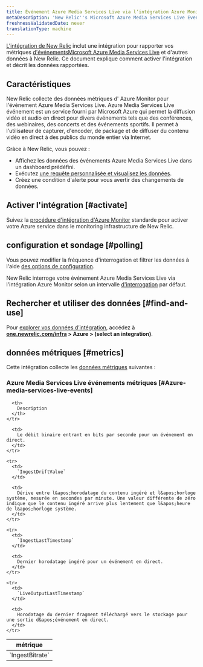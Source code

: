```yaml
---
title: Événement Azure Media Services Live via l’intégration Azure Monitor
metaDescription: 'New Relic''s Microsoft Azure Media Services Live Events integration: what data it reports and how to enable it.'
freshnessValidatedDate: never
translationType: machine
---
```


[L&apos;intégration de New Relic](/docs/infrastructure/introduction-infra-monitoring) inclut une intégration pour rapporter vos métriques [d&apos;événementsMicrosoft Azure Media Services Live](https://learn.microsoft.com/en-us/azure/media-services/latest/live-event-streaming-best-practices-guide) et d&apos;autres données à New Relic. Ce document explique comment activer l&apos;intégration et décrit les données rapportées.

## Caractéristiques

New Relic collecte des données métriques d&apos; Azure Monitor pour l&apos;événement Azure Media Services Live. Azure Media Services Live événement est un service fourni par Microsoft Azure qui permet la diffusion vidéo et audio en direct pour divers événements tels que des conférences, des webinaires, des concerts et des événements sportifs. Il permet à l&apos;utilisateur de capturer, d&apos;encoder, de package et de diffuser du contenu vidéo en direct à des publics du monde entier via Internet.

Grâce à New Relic, vous pouvez :

* Affichez les données des événements Azure Media Services Live dans un dashboard prédéfini.
* Exécutez [une requête personnalisée et visualisez les données](/docs/infrastructure/integrations-getting-started/getting-started/use-integration-data-new-relic-insights).
* Créez une condition d&apos;alerte pour vous avertir des changements de données.

## Activer l&apos;intégration [#activate]

Suivez la [procédure d&apos;intégration d'Azure Monitor](/docs/infrastructure/microsoft-azure-integrations/azure-integrations-list/azure-monitor) standarde pour activer votre Azure service dans le monitoring infrastructure de New Relic.

## configuration et sondage [#polling]

Vous pouvez modifier la fréquence d&apos;interrogation et filtrer les données à l&apos;aide [des options de configuration](/docs/infrastructure/microsoft-azure-integrations/azure-integrations-list/azure-monitor/#settings).

New Relic interroge votre événement Azure Media Services Live via l&apos;intégration Azure Monitor selon un intervalle [d&apos;interrogation](/docs/infrastructure/microsoft-azure-integrations/azure-integrations-list/azure-monitor/#settings) par défaut.

## Rechercher et utiliser des données [#find-and-use]

Pour [explorer vos données d’intégration](/docs/infrastructure/integrations/find-use-infrastructure-integration-data), accédez à <DNT>**[one.newrelic.com/infra](https://one.newrelic.com/infra) &gt; Azure &gt; (select an integration)**</DNT>.

## données métriques [#metrics]

Cette intégration collecte les [données métriques](/docs/infrastructure/integrations-getting-started/getting-started/understand-integration-data-data-types#metric) suivantes :

### Azure Media Services Live événements métriques [#Azure-media-services-live-events]

<table>
  <thead>
    <tr>
      <th style={{ width: "300px" }}>
        métrique
      </th>

      <th>
        Description
      </th>
    </tr>
  </thead>

  <tbody>
    <tr>
      <td>
        `IngestBitrate`
      </td>

      <td>
        Le débit binaire entrant en bits par seconde pour un événement en direct.
      </td>
    </tr>

    <tr>
      <td>
        `IngestDriftValue`
      </td>

      <td>
        Dérive entre l&apos;horodatage du contenu ingéré et l&apos;horloge système, mesurée en secondes par minute. Une valeur différente de zéro indique que le contenu ingéré arrive plus lentement que l&apos;heure de l&apos;horloge système.
      </td>
    </tr>

    <tr>
      <td>
        `IngestLastTimestamp`
      </td>

      <td>
        Dernier horodatage ingéré pour un événement en direct.
      </td>
    </tr>

    <tr>
      <td>
        `LiveOutputLastTimestamp`
      </td>

      <td>
        Horodatage du dernier fragment téléchargé vers le stockage pour une sortie d&apos;événement en direct.
      </td>
    </tr>
  </tbody>
</table>